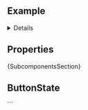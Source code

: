 
<Meta of={ComponentStories} />

<DocsHeader />

<br />

## Example

<Canvas of={ComponentStories.Default} />

<details>

    <summary>Show static code</summary>

    ```tsx
    function AIButton(props) {
      const generationIdRef = useRef<NodeJS.Timeout | null>(null);
      const buttonRef = useRef<ButtonDomRef>(null);
      const [buttonState, setButtonState] = useState("generate");
      const [menuOpen, setMenuOpen] = useState(false);

      const startGeneration = () => {
        generationIdRef.current = setTimeout(() => {
          setButtonState("revise");
        }, 3000);
      };

      const handleClick: ButtonPropTypes["onClick"] = (e) => {
        const btn = e.target;

        setMenuOpen(false);
        switch (btn.state) {
          case "generate":
            setButtonState("generating");
            startGeneration();
            break;
          case "generating":
            if (generationIdRef.current) {
              clearTimeout(generationIdRef.current);
              generationIdRef.current = null;
            }
            setButtonState("generate");
            break;
          case "revise":
            setMenuOpen(true);
            break;
        }
      };

      const handleMenuItemClick: MenuPropTypes["onItemClick"] = (e) => {
        if (e.detail.text === "Regenerate") {
          setButtonState("generating");
          startGeneration();
        }
      };

      return (
        <>
          <Button
            {...props}
            onClick={handleClick}
            state={buttonState}
            ref={buttonRef}
          >
            <ButtonState name="generate" text="Generate" icon={aiIcon} />
            <ButtonState name="generating" text="Stop Generating" icon={stopIcon} />
            <ButtonState
              name="revise"
              text="Revise"
              icon={aiIcon}
              endIcon={navDownIcon}
            />
          </Button>
          {menuOpen && (
            <Menu
              opener={buttonRef.current}
              open
              onItemClick={handleMenuItemClick}
              onClose={() => {
                setMenuOpen(false);
              }}
            >
              <MenuItem text="Regenerate" />
              <MenuSeparator />
              <MenuItem text="Fix Spelling & Grammar" />
              <MenuItem text="Change Tone">
                <MenuItem text="Option 1" />
                <MenuItem text="Option 2" />
                <MenuItem text="Option 3" />
              </MenuItem>
              <MenuItem text="Adjust Length">
                <MenuItem text="Shorten text" />
                <MenuItem text="Lengthen text" />
              </MenuItem>
              <MenuItem text="Bulleted List" />
              <MenuItem text="Translate">
                <MenuItem text="English" />
                <MenuItem text="German" />
                <MenuItem text="Spanish" />
              </MenuItem>
            </Menu>
          )}
        </>
      );
    }
    ```

</details>

## Properties

<ControlsWithNote of={ComponentStories.Default} />

<Markdown>{SubcomponentsSection}</Markdown>

## ButtonState

<Description of={ButtonState} />
<ArgTypesWithNote of={ButtonState} />

<Footer />
```
